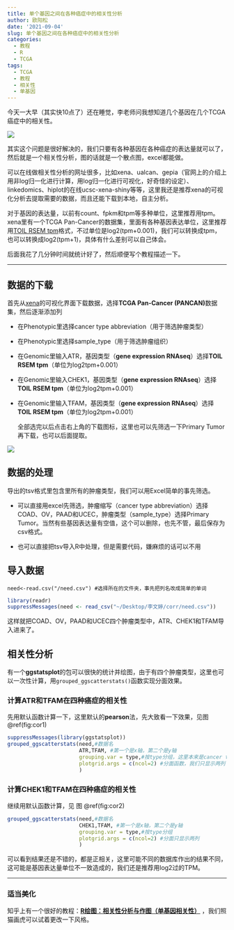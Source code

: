 ```yaml
---
title: 单个基因之间在各种癌症中的相关性分析
author: 欧阳松
date: '2021-09-04'
slug: 单个基因之间在各种癌症中的相关性分析
categories:
  - 教程
  - R
  - TCGA
tags:
  - TCGA
  - 教程
  - 相关性
  - 单基因
---
```


今天一大早（其实快10点了）还在睡觉，李老师问我想知道几个基因在几个TCGA癌症中的相关性。

![](1741630729081_.pic.jpg)

其实这个问题是很好解决的，我们只要有各种基因在各种癌症的表达量就可以了，然后就是一个相关性分析，图的话就是一个散点图，excel都能做。

可以在线做相关性分析的网址很多，比如xena、ualcan、gepia（官网上的介绍上用非log归一化进行计算，用log归一化进行可视化，好奇怪的设定）、linkedomics、hiplot的在线ucsc-xena-shiny等等，这里我还是推荐xena的可视化分析去提取需要的数据，而且还能下载到本地，自主分析。

对于基因的表达量，以前有count、fpkm和tpm等多种单位，这里推荐用tpm。xena里有一个TCGA Pan-Cancer的数据集，里面有各种基因表达单位，这里推荐用[TOIL RSEM tpm](https://xena.hiplot.com.cn/datapages/?dataset=tcga_RSEM_gene_tpm&host=https%3A%2F%2Fxena-toil.hiplot.com.cn)格式，不过单位是log2(tpm+0.001)，我们可以转换成tpm，也可以转换成log2(tpm+1)，具体有什么差别可以自己体会。

后面我花了几分钟时间就统计好了，然后顺便写个教程描述一下。

---

## 数据的下载

首先从[xena](https://xena.hiplot.com.cn/)的可视化界面下载数据，选择**TCGA Pan-Cancer (PANCAN)**数据集，然后逐渐添加列

-   在Phenotypic里选择cancer type abbreviation（用于筛选肿瘤类型）

-   在Phenotypic里选择sample_type（用于筛选肿瘤组织）

-   在Genomic里输入ATR，基因类型（**gene expression RNAseq**）选择**TOIL RSEM tpm**（单位为log2tpm+0.001）

-   在Genomic里输入CHEK1，基因类型（**gene expression RNAseq**）选择**TOIL RSEM tpm**（单位为log2tpm+0.001）

-   在Genomic里输入TFAM，基因类型（**gene expression RNAseq**）选择**TOIL RSEM tpm**（单位为log2tpm+0.001）

    全部选完以后点击右上角的下载图标，这里也可以先筛选一下Primary Tumor再下载，也可以后面提取。

![](xena.hiplot.com.cn.jpeg)

## 数据的处理

导出的tsv格式里包含里所有的肿瘤类型，我们可以用Excel简单的事先筛选。

-   可以直接用excel先筛选，肿瘤缩写（cancer type abbreviation）选择COAD、OV，PAAD和UCEC，肿瘤类型（sample_type）选择Primary Tumor。当然有些基因表达量有空值，这个可以删除，也先不管，最后保存为csv格式。

-   也可以直接把tsv导入R中处理，但是需要代码，嫌麻烦的话可以不用

## 导入数据

    need<-read.csv("/need.csv") #选择所在的文件夹，事先把列名改成简单的单词

```r
library(readr)
suppressMessages(need <- read_csv("~/Desktop/李文婷/corr/need.csv"))
```

这样就把COAD、OV，PAAD和UCEC四个肿瘤类型中，ATR、CHEK1和TFAM导入进来了。

## 相关性分析

有一个**ggstatsplot**的包可以很快的统计并绘图，由于有四个肿瘤类型，这里也可以一次性计算，用`grouped_ggscatterstats()`函数实现分面效果。

### 计算ATR和TFAM在四种癌症的相关性

先用默认函数计算一下，这里默认的**pearson**法，先大致看一下效果，见图 \@ref(fig:cor1)

```r
suppressMessages(library(ggstatsplot))
grouped_ggscatterstats(need,#数据名
                       ATR,TFAM, #第一个是x轴，第二个是y轴
                       grouping.var = type,#按type分组，这里本来是cancer type abbreviation
                       plotgrid.args = c(ncol=2) #分面函数，我们只显示两列
                       ) 
```

### 计算CHEK1和TFAM在四种癌症的相关性

继续用默认函数计算，见 图 \@ref(fig:cor2)

```r
grouped_ggscatterstats(need,#数据名
                       CHEK1,TFAM, #第一个是x轴，第二个是y轴
                       grouping.var = type,#按type分组
                       plotgrid.args = c(ncol=2) #分面只显示两列
                       ) 
```

可以看到结果还是不错的，都是正相关，这里可能不同的数据库作出的结果不同，这可能是基因表达量单位不一致造成的，我们还是推荐用log2过的TPM。

---

### 适当美化

知乎上有一个很好的教程：[**R绘图：相关性分析与作图（单基因相关性）**](https://zhuanlan.zhihu.com/p/165626910) ，我们照猫画虎可以试着更改一下风格。

